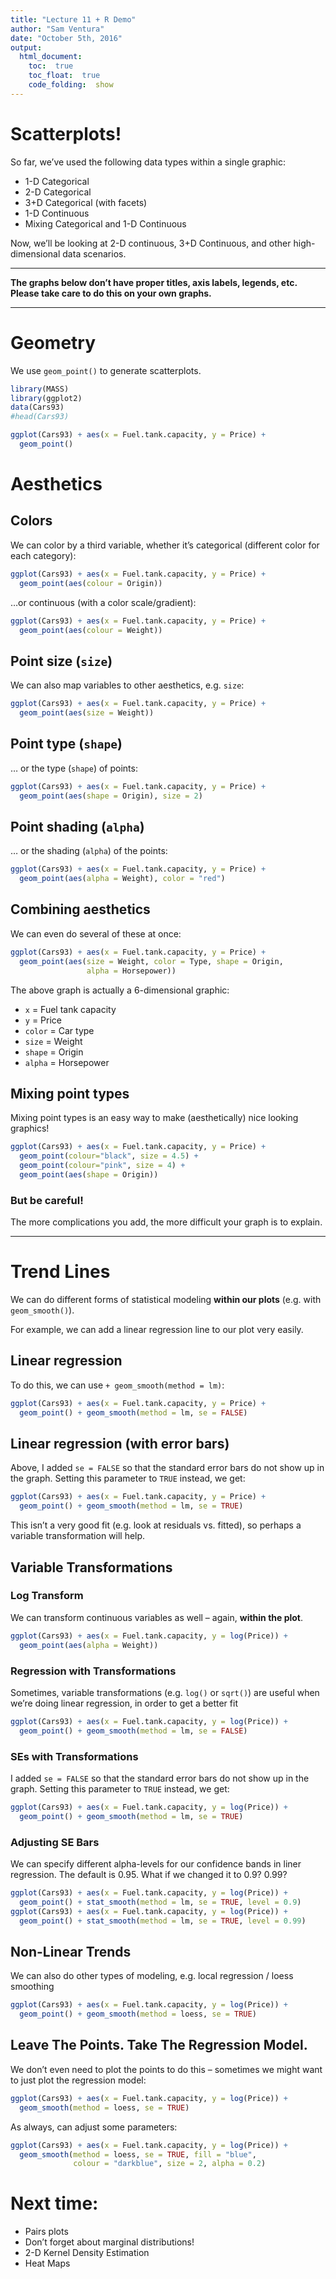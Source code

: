 ```yaml
---
title: "Lecture 11 + R Demo"
author: "Sam Ventura"
date: "October 5th, 2016"
output: 
  html_document:
    toc:  true
    toc_float:  true
    code_folding:  show
---
```



#  Scatterplots!

So far, we've used the following data types within a single graphic:

+  1-D Categorical
+  2-D Categorical
+  3+D Categorical (with facets)
+  1-D Continuous
+  Mixing Categorical and 1-D Continuous


Now, we'll be looking at 2-D continuous, 3+D Continuous, and other high-dimensional data scenarios.

***

**The graphs below don't have proper titles, axis labels, legends, etc.  Please take care to do this on your own graphs.**

***

#  Geometry

We use `geom_point()` to generate scatterplots.

```r
library(MASS)
library(ggplot2)
data(Cars93)
#head(Cars93)

ggplot(Cars93) + aes(x = Fuel.tank.capacity, y = Price) + 
  geom_point()

```


#  Aesthetics

##  Colors

We can color by a third variable, whether it's categorical (different color for each category):

```r
ggplot(Cars93) + aes(x = Fuel.tank.capacity, y = Price) + 
  geom_point(aes(colour = Origin))
```

...or continuous (with a color scale/gradient):

```r
ggplot(Cars93) + aes(x = Fuel.tank.capacity, y = Price) + 
  geom_point(aes(colour = Weight))
```

##  Point size (`size`)

We can also map variables to other aesthetics, e.g. `size`:

```r
ggplot(Cars93) + aes(x = Fuel.tank.capacity, y = Price) + 
  geom_point(aes(size = Weight))
```


##  Point type (`shape`)

... or the type (`shape`) of points:

```r
ggplot(Cars93) + aes(x = Fuel.tank.capacity, y = Price) + 
  geom_point(aes(shape = Origin), size = 2)
```


##  Point shading (`alpha`)

... or the shading (`alpha`) of the points:

```r
ggplot(Cars93) + aes(x = Fuel.tank.capacity, y = Price) + 
  geom_point(aes(alpha = Weight), color = "red")
```


##  Combining aesthetics

We can even do several of these at once:

```r
ggplot(Cars93) + aes(x = Fuel.tank.capacity, y = Price) + 
  geom_point(aes(size = Weight, color = Type, shape = Origin,
                 alpha = Horsepower))
```

The above graph is actually a 6-dimensional graphic:

+  `x` = Fuel tank capacity
+  `y` = Price
+  `color` = Car type
+  `size` = Weight
+  `shape` = Origin
+  `alpha` = Horsepower



##  Mixing point types

Mixing point types is an easy way to make (aesthetically) nice looking graphics!


```r
ggplot(Cars93) + aes(x = Fuel.tank.capacity, y = Price) + 
  geom_point(colour="black", size = 4.5) +
  geom_point(colour="pink", size = 4) +
  geom_point(aes(shape = Origin))
```




###  But be careful!  

The more complications you add, the more difficult your graph is to explain.

***


#  Trend Lines

We can do different forms of statistical modeling **within our plots** (e.g. with `geom_smooth()`).

For example, we can add a linear regression line to our plot very easily.  

##  Linear regression

To do this, we can use `+ geom_smooth(method = lm)`:

```r
ggplot(Cars93) + aes(x = Fuel.tank.capacity, y = Price) + 
  geom_point() + geom_smooth(method = lm, se = FALSE)
```

##  Linear regression (with error bars)

Above, I added `se = FALSE` so that the standard error bars do not show up in the graph.  Setting this parameter to `TRUE` instead, we get:

```r
ggplot(Cars93) + aes(x = Fuel.tank.capacity, y = Price) + 
  geom_point() + geom_smooth(method = lm, se = TRUE)
```

This isn't a very good fit (e.g. look at residuals vs. fitted), so perhaps a variable transformation will help.


##  Variable Transformations {.tabset}

###  Log Transform

We can transform continuous variables as well -- again, **within the plot**.

```r
ggplot(Cars93) + aes(x = Fuel.tank.capacity, y = log(Price)) + 
  geom_point(aes(alpha = Weight))
```


###  Regression with Transformations

Sometimes, variable transformations (e.g. `log()` or `sqrt()`) are useful when we're doing linear regression, in order to get a better fit

```r
ggplot(Cars93) + aes(x = Fuel.tank.capacity, y = log(Price)) + 
  geom_point() + geom_smooth(method = lm, se = FALSE)
```


###  SEs with Transformations
I added `se = FALSE` so that the standard error bars do not show up in the graph.  Setting this parameter to `TRUE` instead, we get:

```r
ggplot(Cars93) + aes(x = Fuel.tank.capacity, y = log(Price)) + 
  geom_point() + geom_smooth(method = lm, se = TRUE)
```


###  Adjusting SE Bars

We can specify different alpha-levels for our confidence bands in liner regression.  The default is 0.95.  What if we changed it to 0.9?  0.99?

```r
ggplot(Cars93) + aes(x = Fuel.tank.capacity, y = log(Price)) + 
  geom_point() + stat_smooth(method = lm, se = TRUE, level = 0.9)
ggplot(Cars93) + aes(x = Fuel.tank.capacity, y = log(Price)) + 
  geom_point() + stat_smooth(method = lm, se = TRUE, level = 0.99)
```


##  Non-Linear Trends

We can also do other types of modeling, e.g. local regression / loess smoothing

```r
ggplot(Cars93) + aes(x = Fuel.tank.capacity, y = log(Price)) + 
  geom_point() + geom_smooth(method = loess, se = TRUE)
```



##  Leave The Points.  Take The Regression Model.

We don't even need to plot the points to do this -- sometimes we might want to just plot the regression model:

```r
ggplot(Cars93) + aes(x = Fuel.tank.capacity, y = log(Price)) +
  geom_smooth(method = loess, se = TRUE)
```


As always, can adjust some parameters:

```r
ggplot(Cars93) + aes(x = Fuel.tank.capacity, y = log(Price)) +
  geom_smooth(method = loess, se = TRUE, fill = "blue", 
              colour = "darkblue", size = 2, alpha = 0.2)
```


#  Next time:

+  Pairs plots
+  Don't forget about marginal distributions!
+  2-D Kernel Density Estimation
+  Heat Maps


